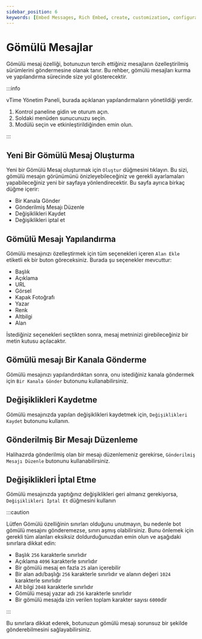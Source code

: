 ```yaml
---
sidebar_position: 6
keywords: [Embed Messages, Rich Embed, create, customization, configuration]
---
```


# Gömülü Mesajlar

Gömülü mesaj özelliği, botunuzun tercih ettiğiniz mesajların özelleştirilmiş sürümlerini göndermesine olanak tanır. Bu rehber, gömülü mesajları kurma ve yapılandırma sürecinde size yol gösterecektir.

:::info

vTime Yönetim Paneli, burada açıklanan yapılandırmaların yönetildiği yerdir.

1. Kontrol paneline gidin ve oturum açın.
2. Soldaki menüden sunucunuzu seçin.
3. Modülü seçin ve etkinleştirildiğinden emin olun.

:::

## Yeni Bir Gömülü Mesaj Oluşturma

Yeni bir Gömülü Mesaj oluşturmak için `Oluştur` düğmesini tıklayın. Bu sizi, gömülü mesajın görünümünü önizleyebileceğiniz ve gerekli ayarlamaları yapabileceğiniz yeni bir sayfaya yönlendirecektir. Bu sayfa ayrıca birkaç düğme içerir:

- Bir Kanala Gönder
- Gönderilmiş Mesajı Düzenle
- Değişiklikleri Kaydet
- Değişiklikleri iptal et

## Gömülü Mesajı Yapılandırma

Gömülü mesajınızı özelleştirmek için tüm seçenekleri içeren `Alan Ekle` etiketli ek bir buton göreceksiniz. Burada şu seçenekler mevcuttur:

- Başlık
- Açıklama
- URL
- Görsel
- Kapak Fotoğrafı
- Yazar
- Renk
- Altbilgi
- Alan

İstediğiniz seçenekleri seçtikten sonra, mesaj metninizi girebileceğiniz bir metin kutusu açılacaktır.

## Gömülü mesajı Bir Kanala Gönderme

Gömülü mesajınızı yapılandırdıktan sonra, onu istediğiniz kanala göndermek için `Bir Kanala Gönder` butonunu kullanabilirsiniz.

## Değişiklikleri Kaydetme

Gömülü mesajınızda yapılan değişiklikleri kaydetmek için, `Değişiklikleri Kaydet` butonunu kullanın.

## Gönderilmiş Bir Mesajı Düzenleme

Halihazırda gönderilmiş olan bir mesajı düzenlemeniz gerekirse, `Gönderilmiş Mesajı Düzenle` butonunu kullanabilirsiniz.

## Değişiklikleri İptal Etme

Gömülü mesajınızda yaptığınız değişiklikleri geri almanız gerekiyorsa, `Değişiklikleri İptal Et` düğmesini kullanın

:::caution

Lütfen Gömülü özelliğinin sınırları olduğunu unutmayın, bu nedenle bot gömülü mesajını gönderemezse, sınırı aşmış olabilirsiniz. Bunu önlemek için gerekli tüm alanları eksiksiz doldurduğunuzdan emin olun ve aşağıdaki sınırlara dikkat edin:

- Başlık `256` karakterle sınırlıdır
- Açıklama `4096` karakterle sınırlıdır
- Bir gömülü mesaj en fazla `25` alan içerebilir
- Bir alan adı/başlığı `256` karakterle sınırlıdır ve alanın değeri `1024` karakterle sınırlıdır
- Alt bilgi `2048` karakterle sınırlıdır
- Gömülü mesaj yazar adı `256` karakterle sınırlıdır
- Bir gömülü mesajda izin verilen toplam karakter sayısı `6000`dir

:::

Bu sınırlara dikkat ederek, botunuzun gömülü mesajı sorunsuz bir şekilde gönderebilmesini sağlayabilirsiniz.

